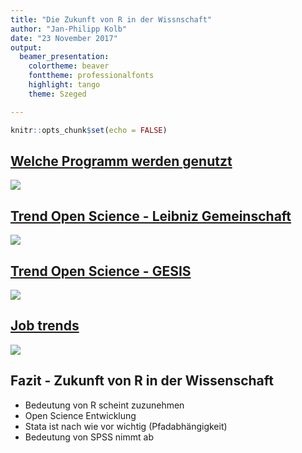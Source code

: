 ```yaml
---
title: "Die Zukunft von R in der Wissnschaft"
author: "Jan-Philipp Kolb"
date: "23 November 2017"
output: 
  beamer_presentation: 
    colortheme: beaver
    fonttheme: professionalfonts
    highlight: tango
    theme: Szeged

---
```


```r
knitr::opts_chunk$set(echo = FALSE)
```

## [Welche Programm werden genutzt](http://blog.revolutionanalytics.com/2013/10/r-usage-skyrocketing-rexer-poll.html)

![](http://revolution-computing.typepad.com/.a/6a010534b1db25970b019b00077267970b-800wi)

## [Trend Open Science - Leibniz Gemeinschaft](https://www.leibniz-gemeinschaft.de/forschung/open-science/)

![](figure/Leibniz_openScience.PNG)

## [Trend Open Science - GESIS](https://www.gesis.org/forschung/angewandte-informatik/open-science/)

![](figure/Gesis_openscience.PNG)


## [Job trends ](http://blog.revolutionanalytics.com/2017/02/job-trends-for-r-and-python.html)

![](http://revolution-computing.typepad.com/.a/6a010534b1db25970b01b7c8d42886970b-800wi)

## Fazit - Zukunft von R in der Wissenschaft

- Bedeutung von R scheint zuzunehmen
- Open Science Entwicklung
- Stata ist nach wie vor wichtig (Pfadabhängigkeit)
- Bedeutung von SPSS nimmt ab


<!--
http://sharpsightlabs.com/blog/r-recommend-data-science/
-->